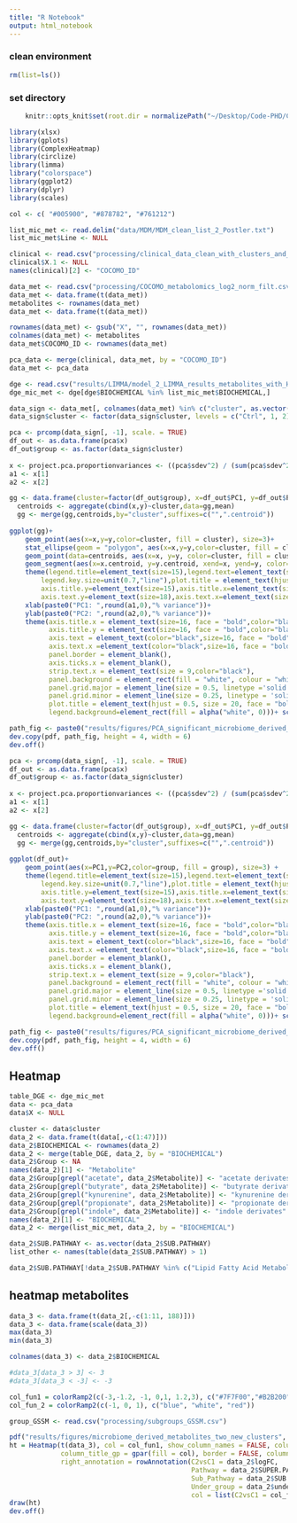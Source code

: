 ```yaml
---
title: "R Notebook"
output: html_notebook
---
```


### clean environment
```r
rm(list=ls())
```

### set directory
```r
    knitr::opts_knit$set(root.dir = normalizePath("~/Desktop/Code-PHD/COCOMO_txn/")) 
```

```r
library(xlsx)
library(gplots)
library(ComplexHeatmap)
library(circlize)
library(limma)
library("colorspace")
library(ggplot2)
library(dplyr)
library(scales)
```

```r
col <- c( "#005900", "#878782",	"#761212")
```

```r
list_mic_met <- read.delim("data/MDM/MDM_clean_list_2_Postler.txt")
list_mic_met$Line <- NULL
```

```r
clinical <- read.csv("processing/clinical_data_clean_with_clusters_and_categories.csv")
clinical$X.1 <- NULL
names(clinical)[2] <- "COCOMO_ID"
```

```r
data_met <- read.csv("processing/COCOMO_metabolomics_log2_norm_filt.csv", row.names = 1, check.names = FALSE)
data_met <- data.frame(t(data_met))
metabolites <- rownames(data_met)
data_met <- data.frame(t(data_met))

rownames(data_met) <- gsub("X", "", rownames(data_met))
colnames(data_met) <- metabolites
data_met$COCOMO_ID <- rownames(data_met)
```

```r
pca_data <- merge(clinical, data_met, by = "COCOMO_ID")
data_met <- pca_data
```

```r
dge <- read.csv("results/LIMMA/model_2_LIMMA_results_metabolites_with_HC_filt.csv", sep = " ")
dge_mic_met <- dge[dge$BIOCHEMICAL %in% list_mic_met$BIOCHEMICAL,]
```

```r
data_sign <- data_met[, colnames(data_met) %in% c("cluster", as.vector(dge_mic_met$BIOCHEMICAL))]
data_sign$cluster <- factor(data_sign$cluster, levels = c("Ctrl", 1, 2))
```

```r
pca <- prcomp(data_sign[, -1], scale. = TRUE)
df_out <- as.data.frame(pca$x)
df_out$group <- as.factor(data_sign$cluster)
  
x <- project.pca.proportionvariances <- ((pca$sdev^2) / (sum(pca$sdev^2)))*100
a1 <- x[1]
a2 <- x[2]

gg <- data.frame(cluster=factor(df_out$group), x=df_out$PC1, y=df_out$PC2)
  centroids <- aggregate(cbind(x,y)~cluster,data=gg,mean)
  gg <- merge(gg,centroids,by="cluster",suffixes=c("",".centroid"))
  
ggplot(gg)+
    geom_point(aes(x=x,y=y,color=cluster, fill = cluster), size=3)+
    stat_ellipse(geom = "polygon", aes(x=x,y=y,color=cluster, fill = cluster), alpha = 0.3) +
    geom_point(data=centroids, aes(x=x, y=y, color=cluster, fill = cluster), size = 5, alpha = 0.9, shape = 19)+ 
    geom_segment(aes(x=x.centroid, y=y.centroid, xend=x, yend=y, color=cluster))+
    theme(legend.title=element_text(size=15),legend.text=element_text(size=12),
        legend.key.size=unit(0.7,"line"),plot.title = element_text(hjust = 0.5),
        axis.title.y=element_text(size=15),axis.title.x=element_text(size=15),
        axis.text.y=element_text(size=18),axis.text.x=element_text(size=18))+
    xlab(paste0("PC1: ",round(a1,0),"% variance"))+
    ylab(paste0("PC2: ",round(a2,0),"% variance"))+ 
    theme(axis.title.x = element_text(size=16, face = "bold",color="black"),
          axis.title.y = element_text(size=16, face = "bold",color="black"),
          axis.text = element_text(color="black",size=16, face = "bold"),
          axis.text.x =element_text(color="black",size=16, face = "bold"),
          panel.border = element_blank(),
          axis.ticks.x = element_blank(),
          strip.text.x = element_text(size = 9,color="black"),
          panel.background = element_rect(fill = "white", colour = "white", size = 0.5, linetype = "solid"),
          panel.grid.major = element_line(size = 0.5, linetype ='solid', colour = "grey"),
          panel.grid.minor = element_line(size = 0.25, linetype = 'solid', colour = "grey"),
          plot.title = element_text(hjust = 0.5, size = 20, face = "bold", vjust=2),
          legend.background=element_rect(fill = alpha("white", 0)))+ scale_color_manual(values=col)+ scale_fill_manual(values=col)

path_fig <- paste0("results/figures/PCA_significant_microbiome_derived_metabolomics_correlated_centroids.pdf")
dev.copy(pdf, path_fig, height = 4, width = 6)
dev.off()
```
```r
pca <- prcomp(data_sign[, -1], scale. = TRUE)
df_out <- as.data.frame(pca$x)
df_out$group <- as.factor(data_sign$cluster)
  
x <- project.pca.proportionvariances <- ((pca$sdev^2) / (sum(pca$sdev^2)))*100
a1 <- x[1]
a2 <- x[2]

gg <- data.frame(cluster=factor(df_out$group), x=df_out$PC1, y=df_out$PC2)
  centroids <- aggregate(cbind(x,y)~cluster,data=gg,mean)
  gg <- merge(gg,centroids,by="cluster",suffixes=c("",".centroid"))
  
ggplot(df_out)+
    geom_point(aes(x=PC1,y=PC2,color=group, fill = group), size=3) +
    theme(legend.title=element_text(size=15),legend.text=element_text(size=12),
        legend.key.size=unit(0.7,"line"),plot.title = element_text(hjust = 0.5),
        axis.title.y=element_text(size=15),axis.title.x=element_text(size=15),
        axis.text.y=element_text(size=18),axis.text.x=element_text(size=18))+
    xlab(paste0("PC1: ",round(a1,0),"% variance"))+
    ylab(paste0("PC2: ",round(a2,0),"% variance"))+ 
    theme(axis.title.x = element_text(size=16, face = "bold",color="black"),
          axis.title.y = element_text(size=16, face = "bold",color="black"),
          axis.text = element_text(color="black",size=16, face = "bold"),
          axis.text.x =element_text(color="black",size=16, face = "bold"),
          panel.border = element_blank(),
          axis.ticks.x = element_blank(),
          strip.text.x = element_text(size = 9,color="black"),
          panel.background = element_rect(fill = "white", colour = "white", size = 0.5, linetype = "solid"),
          panel.grid.major = element_line(size = 0.5, linetype ='solid', colour = "grey"),
          panel.grid.minor = element_line(size = 0.25, linetype = 'solid', colour = "grey"),
          plot.title = element_text(hjust = 0.5, size = 20, face = "bold", vjust=2),
          legend.background=element_rect(fill = alpha("white", 0)))+ scale_color_manual(values=col)+ scale_fill_manual(values=col)

path_fig <- paste0("results/figures/PCA_significant_microbiome_derived_metabolomics_correlated.pdf")
dev.copy(pdf, path_fig, height = 4, width = 6)
dev.off()
```

## Heatmap
```r
table_DGE <- dge_mic_met
data <- pca_data
data$X <- NULL
```

```r
cluster <- data$cluster
data_2 <- data.frame(t(data[,-c(1:47)]))
data_2$BIOCHEMICAL <- rownames(data_2)
data_2 <- merge(table_DGE, data_2, by = "BIOCHEMICAL")
data_2$Group <- NA
names(data_2)[1] <- "Metabolite"
data_2$Group[grepl("acetate", data_2$Metabolite)] <- "acetate derivates"
data_2$Group[grepl("butyrate", data_2$Metabolite)] <- "butyrate derivates"
data_2$Group[grepl("kynurenine", data_2$Metabolite)] <- "kynurenine derivates"
data_2$Group[grepl("propionate", data_2$Metabolite)] <- "propionate derivates"
data_2$Group[grepl("indole", data_2$Metabolite)] <- "indole derivates"
names(data_2)[1] <- "BIOCHEMICAL"
data_2 <- merge(list_mic_met, data_2, by = "BIOCHEMICAL")

data_2$SUB.PATHWAY <- as.vector(data_2$SUB.PATHWAY)
list_other <- names(table(data_2$SUB.PATHWAY) > 1)

data_2$SUB.PATHWAY[!data_2$SUB.PATHWAY %in% c("Lipid Fatty Acid Metabolism (Acyl Carnitine, Short Chain)","Tryptophan Metabolism", "Benzoate Metabolism", "Polyamine Metabolism", "Primary Bile Acid Metabolism", "Secondary Bile Acid Metabolism")] <- "Others"
```

## heatmap metabolites
```r
data_3 <- data.frame(t(data_2[,-c(1:11, 188)]))
data_3 <- data.frame(scale(data_3))
max(data_3)
min(data_3)
```

```r
colnames(data_3) <- data_2$BIOCHEMICAL
```

```r
#data_3[data_3 > 3] <- 3
#data_3[data_3 < -3] <- -3
```

```r
col_fun1 = colorRamp2(c(-3,-1.2, -1, 0,1, 1.2,3), c("#7F7F00","#B2B200" ,"#E5E500","white","#BF7FBF","#993299","#590059"))
col_fun_2 = colorRamp2(c(-1, 0, 1), c("blue", "white", "red"))
```

```r
group_GSSM <- read.csv("processing/subgroups_GSSM.csv")
```

```r
pdf("results/figures/microbiome_derived_metabolites_two_new_clusters", width = 16, height = 7)
ht = Heatmap(t(data_3), col = col_fun1, show_column_names = FALSE, column_split = cluster, row_split = data_2$under_group, column_title = c("Ctrl",1, 2), 
             column_title_gp = gpar(fill = col), border = FALSE, column_gap = unit(2, "mm"), 
             right_annotation = rowAnnotation(C2vsC1 = data_2$logFC,
                                              Pathway = data_2$SUPER.PATHWAY,
                                              Sub_Pathway = data_2$SUB.PATHWAY,
                                              Under_group = data_2$under_group,
                                              col = list(C2vsC1 = col_fun_2), show_legend = TRUE))
draw(ht)
dev.off()
```


